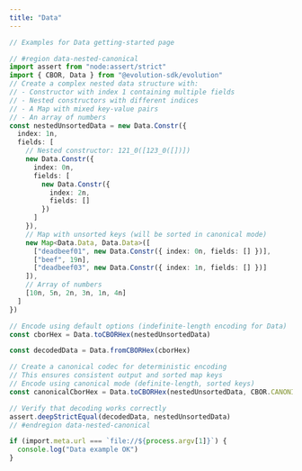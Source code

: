 ```yaml
---
title: "Data"
---
```


```typescript
// Examples for Data getting-started page

// #region data-nested-canonical
import assert from "node:assert/strict"
import { CBOR, Data } from "@evolution-sdk/evolution"
// Create a complex nested data structure with:
// - Constructor with index 1 containing multiple fields
// - Nested constructors with different indices
// - A Map with mixed key-value pairs
// - An array of numbers
const nestedUnsortedData = new Data.Constr({
  index: 1n,
  fields: [
    // Nested constructor: 121_0([123_0([])])
    new Data.Constr({
      index: 0n,
      fields: [
        new Data.Constr({
          index: 2n,
          fields: []
        })
      ]
    }),
    // Map with unsorted keys (will be sorted in canonical mode)
    new Map<Data.Data, Data.Data>([
      ["deadbeef01", new Data.Constr({ index: 0n, fields: [] })],
      ["beef", 19n],
      ["deadbeef03", new Data.Constr({ index: 1n, fields: [] })]
    ]),
    // Array of numbers
    [10n, 5n, 2n, 3n, 1n, 4n]
  ]
})

// Encode using default options (indefinite-length encoding for Data)
const cborHex = Data.toCBORHex(nestedUnsortedData)

const decodedData = Data.fromCBORHex(cborHex)

// Create a canonical codec for deterministic encoding
// This ensures consistent output and sorted map keys
// Encode using canonical mode (definite-length, sorted keys)
const canonicalCborHex = Data.toCBORHex(nestedUnsortedData, CBOR.CANONICAL_OPTIONS)

// Verify that decoding works correctly
assert.deepStrictEqual(decodedData, nestedUnsortedData)
// #endregion data-nested-canonical

if (import.meta.url === `file://${process.argv[1]}`) {
  console.log("Data example OK")
}
```
